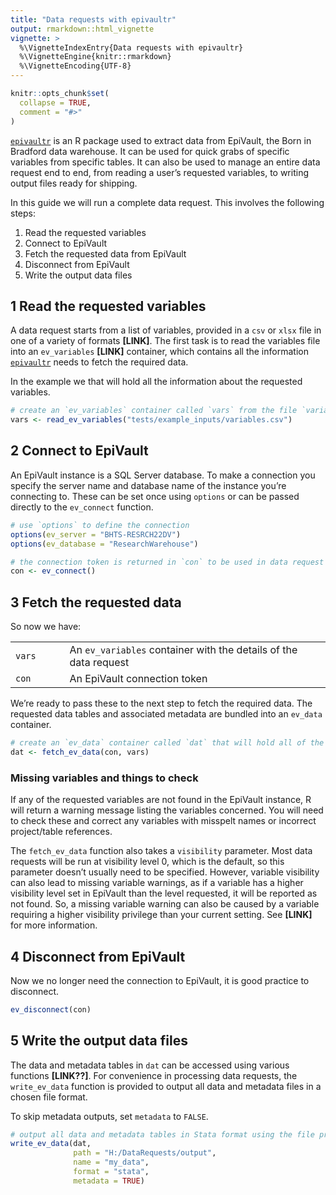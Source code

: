 ```yaml
---
title: "Data requests with epivaultr"
output: rmarkdown::html_vignette
vignette: >
  %\VignetteIndexEntry{Data requests with epivaultr}
  %\VignetteEngine{knitr::rmarkdown}
  %\VignetteEncoding{UTF-8}
---
```


```r
knitr::opts_chunk$set(
  collapse = TRUE,
  comment = "#>"
)
```

[`epivaultr`](https://github.com/BornInBradford/epivaultr) is an R package used to extract data from EpiVault, the Born in Bradford data warehouse. It can be used for quick grabs of specific variables from specific tables. It can also be used to manage an entire data request end to end, from reading a user's requested variables, to writing output files ready for shipping.

In this guide we will run a complete data request. This involves the following steps:

1. Read the requested variables
2. Connect to EpiVault
3. Fetch the requested data from EpiVault
4. Disconnect from EpiVault
5. Write the output data files

## 1 Read the requested variables

A data request starts from a list of variables, provided in a `csv` or `xlsx` file in one of a variety of formats **[LINK]**. The first task is to read the variables file into an `ev_variables` **[LINK]** container, which contains all the information [`epivaultr`](https://github.com/BornInBradford/epivaultr) needs to fetch the required data.

In the example we  that will hold all the information about the requested variables.

```r

# create an `ev_variables` container called `vars` from the file `variables.csv`
vars <- read_ev_variables("tests/example_inputs/variables.csv")

```

## 2 Connect to EpiVault

An EpiVault instance is a SQL Server database. To make a connection you specify the server name and database name of the instance you're connecting to. These can be set once using `options` or can be passed directly to the `ev_connect` function. 

```r

# use `options` to define the connection
options(ev_server = "BHTS-RESRCH22DV")
options(ev_database = "ResearchWarehouse")

# the connection token is returned in `con` to be used in data request functions
con <- ev_connect()

```

## 3 Fetch the requested data

So now we have:

|  |  |
|--------|---------------------------------------|
| `vars` | An `ev_variables` container with the details of the data request |
| `con`  | An EpiVault connection token |

We're ready to pass these to the next step to fetch the required data. The requested data tables and associated metadata are bundled into an `ev_data` container. 

```r

# create an `ev_data` container called `dat` that will hold all of the data returned
dat <- fetch_ev_data(con, vars)

```

### Missing variables and things to check

If any of the requested variables are not found in the EpiVault instance, R will return a warning message listing the variables concerned. You will need to check these and correct any variables with misspelt names or incorrect project/table references.

The `fetch_ev_data` function also takes a `visibility` parameter. Most data requests will be run at visibility level 0, which is the default, so this parameter doesn't usually need to be specified. However, variable visibility can also lead to missing variable warnings, as if a variable has a higher visibility level set in EpiVault than the level requested, it will be reported as not found. So, a missing variable warning can also be caused by a variable requiring a higher visibility privilege than your current setting. See **[LINK]** for more information.

## 4 Disconnect from EpiVault

Now we no longer need the connection to EpiVault, it is good practice to disconnect.

```r

ev_disconnect(con)

```

## 5 Write the output data files

The data and metadata tables in `dat` can be accessed using various functions **[LINK??]**. For convenience in processing data requests, the `write_ev_data` function is provided to output all data and metadata files in a chosen file format.

To skip metadata outputs, set `metadata` to `FALSE`.

```r

# output all data and metadata tables in Stata format using the file prefix `my_data`
write_ev_data(dat, 
              path = "H:/DataRequests/output",
              name = "my_data",
              format = "stata",
              metadata = TRUE)

```

